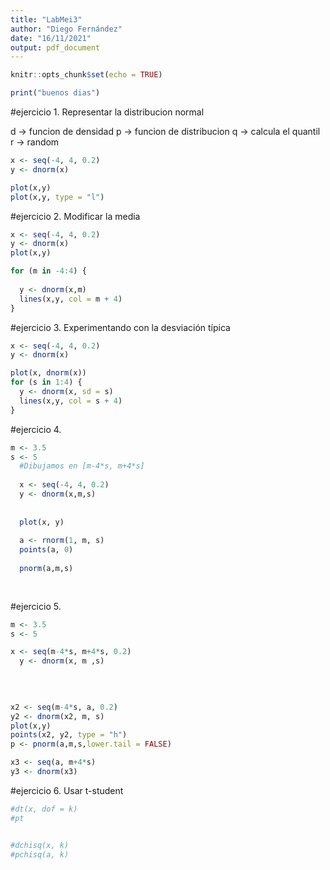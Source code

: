 ---
title: "LabMei3"
author: "Diego Fernández"
date: "16/11/2021"
output: pdf_document
---

```{r setup, include=FALSE}
knitr::opts_chunk$set(echo = TRUE)
```


```{r}
print("buenos dias")
```
#ejercicio 1. Representar la distribucion normal

 d -> funcion de densidad
 p -> funcion de distribucion
 q -> calcula el quantil
 r -> random


```{r}
x <- seq(-4, 4, 0.2)
y <- dnorm(x)

plot(x,y)
plot(x,y, type = "l")
```


#ejercicio 2. Modificar la media

```{r}
x <- seq(-4, 4, 0.2)
y <- dnorm(x)
plot(x,y)

for (m in -4:4) {
  
  y <- dnorm(x,m)
  lines(x,y, col = m + 4)
}
```


#ejercicio 3. Experimentando con la desviación típica

```{r}
x <- seq(-4, 4, 0.2)
y <- dnorm(x)

plot(x, dnorm(x))
for (s in 1:4) {
  y <- dnorm(x, sd = s)
  lines(x,y, col = s + 4)
}
```

#ejercicio 4. 
```{r}
m <- 3.5
s <- 5
  #Dibujamos en [m-4*s, m+4*s]
  
  x <- seq(-4, 4, 0.2)
  y <- dnorm(x,m,s)
  
  
  plot(x, y)
  
  a <- rnorm(1, m, s)
  points(a, 0)
  
  pnorm(a,m,s)
  
  
```

#ejercicio 5.

```{r}
m <- 3.5
s <- 5

x <- seq(m-4*s, m+4*s, 0.2)
  y <- dnorm(x, m ,s)
  
  
  

x2 <- seq(m-4*s, a, 0.2)
y2 <- dnorm(x2, m, s)
plot(x,y)
points(x2, y2, type = "h")
p <- pnorm(a,m,s,lower.tail = FALSE)

x3 <- seq(a, m+4*s)
y3 <- dnorm(x3)

```

#ejercicio 6. Usar t-student

```{r}

#dt(x, dof = k)
#pt


#dchisq(x, k)
#pchisq(a, k)

```
